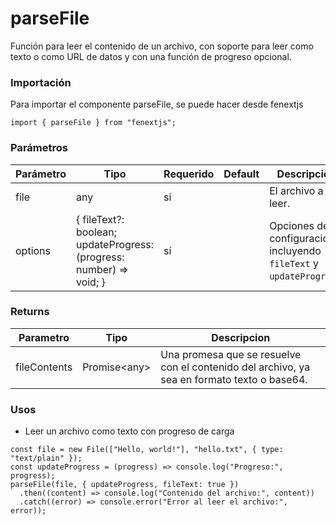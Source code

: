 # parseFile

Función para leer el contenido de un archivo, con soporte para leer como texto o como URL de datos y con una función de progreso opcional.

### Importación

Para importar el componente parseFile, se puede hacer desde fenextjs

```tsx copy
import { parseFile } from "fenextjs";
```

### Parámetros

| Parámetro | Tipo                                                                   | Requerido | Default | Descripcion                                                          |
| --------- | ---------------------------------------------------------------------- | --------- | ------- | -------------------------------------------------------------------- |
| file      | any                                                                    | sí        |         | El archivo a leer.                                                   |
| options   | \{ fileText?: boolean; updateProgress: (progress: number) =\> void; \} | sí        |         | Opciones de configuración, incluyendo `fileText` y `updateProgress`. |

### Returns

| Parametro    | Tipo           | Descripcion                                                                                 |
| ------------ | -------------- | ------------------------------------------------------------------------------------------- |
| fileContents | Promise\<any\> | Una promesa que se resuelve con el contenido del archivo, ya sea en formato texto o base64. |

### Usos

- Leer un archivo como texto con progreso de carga

```tsx copy
const file = new File(["Hello, world!"], "hello.txt", { type: "text/plain" });
const updateProgress = (progress) => console.log("Progreso:", progress);
parseFile(file, { updateProgress, fileText: true })
  .then((content) => console.log("Contenido del archivo:", content))
  .catch((error) => console.error("Error al leer el archivo:", error));
```
